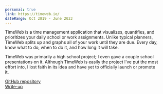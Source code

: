 ```yaml
---
personal: true
link: https://timeweb.io/
dateRange: Oct 2019 - June 2023
---
```


TimeWeb is a time management application that visualizes, quantifies, and prioritizes your daily school or work assignments. Unlike typical planners, TimeWeb splits up and graphs all of your work until they are due. Every day, know what to do, when to do it, and how long it will take.

TimeWeb was primarily a high school project; I even gave a couple school presentations on it. Although TimeWeb is easily the project I've put the most effort into, I lost faith in its idea and have yet to officially launch or promote it.

[GitHub repository](https://github.com/ArhanChaudhary/TimeWeb) \
[Write-up](https://timeweb.io/user-guide/)
